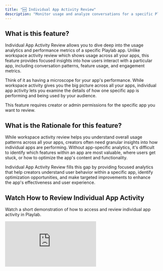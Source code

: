 ```yaml
---
title: "🆕 Individual App Activity Review"
description: "Monitor usage and analyze conversations for a specific Playlab app"
---
```


## What is this feature?

Individual App Activity Review allows you to dive deep into the usage analytics and performance metrics of a specific Playlab app. Unlike workspace activity review which shows usage across all your apps, this feature provides focused insights into how users interact with a particular app, including conversation patterns, feature usage, and engagement metrics.

Think of it as having a microscope for your app's performance. While workspace activity gives you the big picture across all your apps, individual app activity lets you examine the details of how one specific app is performing and being used by your audience.

<Warning>
  This feature requires creator or admin permissions for the specific app you want to review.
</Warning>

## What is the Rationale for this feature?

While workspace activity review helps you understand overall usage patterns across all your apps, creators often need granular insights into how individual apps are performing. Without app-specific analytics, it's difficult to identify which features within an app are most valuable, where users get stuck, or how to optimize the app's content and functionality.

Individual App Activity Review fills this gap by providing focused analytics that help creators understand user behavior within a specific app, identify optimization opportunities, and make targeted improvements to enhance the app's effectiveness and user experience.

## Watch How to Review Individual App Activity

Watch a short demonstration of how to access and review individual app activity in Playlab.
  <iframe 
    src="https://drive.google.com/file/d/13NSlOWUiz2HV1u8p7Ck0NW4qugEGzNi5/preview" 
    frameBorder="0" 
    webkitAllowFullScreen 
    mozAllowFullScreen 
    allowFullScreen 
    style={{width: "100%", height: "500px"}}
  />
  <figcaption>How to leverage Organizational References</figcaption>

## Accessing Individual App Activity

<Steps>
  <Step title="Navigate to the Activity Tab">
    **Find and click the Activity tab in your app's interface.**

    1. Open your Playlab app in the builder or published view
    2. Look for the navigation tabs at the top: **Build**, **Design**, and **Activity**
    3. Click on the **"Activity"** tab to access the app's analytics

    <Frame>
      <img
        src="/images/app activity.png"
        alt="App Navigation Tabs showing Build, Design, and Activity"
        className="bordered-image"
      />
    </Frame>
  </Step>
  <Step title="Set Up Conversation Review (Optional)">
    **Configure AI-powered conversation analysis for deeper insights.**

    1. Set up, "Configure Conversation Review" for AI-powered analysis. This feature teaches the model how to review conversations against your app's specific goals
    2. **Step 1**: Clarify your app's goal in the text field provided
    3. **Step 2**: You can have AI improve your goal if you'd like by clicking "**Improve with AI**"
    4. **Step 3**: Define what a successful conversation looks like for your app
    5. **Step 4**: Click "**Improve with AI**" if you'd like to leverage AI to improve your success criteria
    6. Click "**Analyze a Conversation**" or "**Done**" if you want to complete this setup at another time

    <Frame>
      <img
        src="/images/customcriteria.png"
        alt="Configure Conversation Review setup screen"
        className="bordered-image"
      />
    </Frame>
  </Step>
</Steps>

## Understanding Individual App Activity

<Steps>
  <Step title="Review Conversation Analysis Results">
    **Examine how well conversations are meeting your app's goals.**

    1. View the status indicator: **"GOAL MET"** (green) or **"GOAL NOT MET"** (red) for each analyzed conversation
    2. Read the **"Key Finding"** summary that explains what happened in the conversation
    3. Check the **"Success Criteria Used"** section to see which specific goals were or weren't achieved:
       - ✅ Green checkmarks indicate criteria that were met
       - ❌ Red X marks show criteria that were not fulfilled
    4. Use the thumbs up/down buttons to provide feedback on the AI analysis accuracy

    <Frame>
      <img
        src="/images/goalmet.png"
        alt="Conversation Review Settings showing goal analysis results with GOAL MET and GOAL NOT MET examples"
        className="bordered-image"
      />
    </Frame>
    <Frame>
      <img
        src="/images/goalnotmet.png"
        alt="Conversation Review Settings showing goal analysis results with GOAL MET and GOAL NOT MET examples"
        className="bordered-image"
      />
    </Frame>
  </Step>
  <Step title="Analyze Conversation Patterns">
    **Use the Reanalyze feature to refine your understanding.**

    1. Click **"Reanalyze Conversation"** to run the analysis again with updated criteria
    2. Review how changes to your success criteria affect the analysis results
    3. Look for patterns across multiple conversations to identify trends
    4. Note which types of interactions consistently meet or miss your goals
  </Step>
  <Step title="Monitor Activity Metrics">
    **Track basic usage statistics and engagement patterns.**

    1. Review conversation frequency and user engagement over time
    2. Monitor user retention and return visit rates
    3. See how well your app performs against your intended goals and criteria
  </Step>
  <Step title="Optimize Based on Insights">
    **Use the analysis results to improve your app.**

    1. Identify common failure points where conversations don't meet goals
    2. Adjust your app's prompts or instructions based on successful patterns
    3. Refine your success criteria as you better understand user needs
    4. Use the insights to guide future app development and improvements
  </Step>
</Steps>

## Individual App Analysis Best Practices

Consider these recommendations when analyzing individual app activity:

- **Compare performance over time** to identify trends and measure improvements
- **Focus on conversation quality metrics** like message depth and completion rates
- **Identify your app's "power users"** to understand what drives engagement
- **Look for common user pathways** to optimize the most popular workflows
- **Monitor feature adoption rates** for new functionality you've added
- **Track seasonal patterns** specific to your app's subject matter or use case
- **Analyze drop-off points** to identify where users lose interest or encounter problems

## Best Practices

<Accordion title="Optimizing Based on Usage Patterns">
  Use individual app data to make targeted improvements:

  - **High-engagement features**: Double down on what's working by expanding similar functionality
  - **Low-engagement areas**: Redesign or remove parts of your workflow that aren't being used
  - **Common user paths**: Streamline and optimize the most popular workflows
  - **Drop-off points**: Add guidance, simplify processes, or provide more direct workflow steps

  Focus your development efforts on changes that will have the greatest impact on user experience.
</Accordion>

<Accordion title="Comparing Individual Apps">
  When you manage multiple apps, use individual app analytics to:

  - **Benchmark performance** across your app portfolio
  - **Identify successful patterns** to replicate in other apps
  - **Allocate resources** to your highest-performing or highest-potential apps
  - **Learn from outliers** both positive and negative performance cases

  This comparative analysis helps you apply lessons learned across your entire app ecosystem.
</Accordion>

<Accordion title="User Feedback Integration">
  Combine activity data with qualitative feedback:

  - **Correlate usage patterns** with user comments and ratings
  - **Identify disconnect points** where high usage doesn't match user satisfaction
  - **Prioritize improvements** based on both data and user requests
  - **Validate assumptions** about how users want to interact with your app

  Quantitative activity data becomes more powerful when combined with qualitative user feedback.
</Accordion>

## Frequently Asked Questions

<Accordion title="How does this differ from workspace activity review?">
  Individual App Activity Review focuses on a single app's performance, while workspace activity review shows usage across all apps in your workspace. Individual app review provides:

  - **Deeper metrics** specific to one app's functionality
  - **Conversation-level insights** into how users interact with the app
  - **Feature-specific usage data** within the app
  - **Targeted optimization opportunities** for that particular app

  Use workspace activity for portfolio overview and individual app activity for detailed optimization.
</Accordion>

<Accordion title="What specific metrics are available for individual apps?">
  Individual app analytics include:

  - It will evaluate based on your entered in criteria and goals
</Accordion>

<Accordion title="How detailed is the user interaction data?">
  Individual app activity provides detailed interaction data while maintaining user privacy:

  - **Conversation flows**: See how users navigate through your app
  - **Feature usage**: Track which tools and options are most popular
  - **Session patterns**: Understand how long and how often users engage
  - **Anonymous insights**: All data is anonymized to protect user privacy unless they are members in your space.
</Accordion>

<Accordion title="How can I use this data to improve my app?">
  Individual app activity data helps you make targeted improvements:

  - **Content optimization**: Focus on topics and formats that generate the most engagement
  - **User experience**: Streamline workflows based on common user paths
  - **Feature development**: Prioritize new features based on usage gaps
  - **Performance tuning**: Address technical issues that impact user experience
  - **Onboarding improvement**: Reduce drop-off rates by optimizing the initial user experience
</Accordion>

## Need Support?

If you need assistance with individual app activity review in Playlab:

- Contact us at [support@playlab.ai](mailto:support@playlab.ai)

---

_Last updated: September 26, 2025_